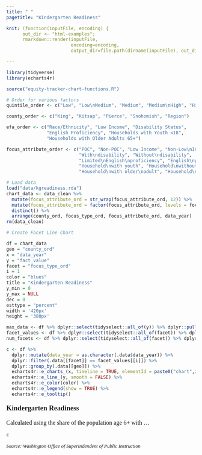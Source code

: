 ```yaml
---
title: " "
pagetitle: "Kindergarten Readiness"

knit: (function(inputFile, encoding) {
      out_dir <- "html-examples";
      rmarkdown::render(inputFile,
                        encoding=encoding,
                        output_dir=file.path(dirname(inputFile), out_dir))})

---
```


<style type="text/css">
.main-container {
  max-width: 100% !important;
  margin: auto;
}
</style>

```r
library(tidyverse)
library(echarts4r)

source("equity-tracker-chart-functions.R")

# Order for various factors
quintile_order <- c("Low", "Low\nMedium", "Medium", "Medium\nHigh", "High")

county_order <- c("King", "Kitsap", "Pierce", "Snohomish", "Region")

efa_order <- c("Race/Ethnicity", "Low Income", "Disability Status", 
               "English Proficiency", "Households with Youth <18", 
               "Households with Older Adults 65+")

focus_attribute_order <- c("POC", "Non-POC", "Low Income", "Non-Low\nIncome", 
                           "With\ndisability", "Without\ndisability",
                           "Limited\nEnglish\nproficiency", "English\nproficient",
                           "Household\nwith youth", "Household\nwithout\nyouth",
                           "Household\nwith older\nadult", "Household\nwithout\nolder adult")

# Load data
load("data/kgreadiness.rda")
chart_data <- data_clean %>%
  mutate(focus_attribute_ord = str_wrap(focus_attribute_ord, 12)) %>%
  mutate(focus_attribute_ord = factor(focus_attribute_ord, levels = focus_attribute_order)) %>%
  distinct() %>%
  arrange(county_ord, focus_type_ord, focus_attribute_ord, data_year)
rm(data_clean)

# Create Facet Line Chart

df = chart_data
geo = "county_ord"
x = "data_year"
y = "fact_value"
facet = "focus_type_ord"
i = 1
color = "blues"
title = "Kindergarten Readiness"
y_min = 0
y_max = NULL
dec = 0
esttype = "percent"
width = '420px'
height = '380px'

max_data <- df %>% dplyr::select(tidyselect::all_of(y)) %>% dplyr::pull() %>% max()
facet_values <- df %>% dplyr::select(tidyselect::all_of(facet)) %>% dplyr::pull() %>% unique
num_facets <- df %>% dplyr::select(tidyselect::all_of(facet)) %>% dplyr::distinct() %>% dplyr::pull() %>% length()

c <- df %>%
  dplyr::mutate(data_year = as.character(.data$data_year)) %>%
  dplyr::filter(.data[[facet]] == facet_values[[i]]) %>%
  dplyr::group_by(.data[[geo]]) %>%
  echarts4r::e_charts_(x, timeline = TRUE, elementId = paste0("chart",i), width = width, height = height) %>% 
  echarts4r::e_line_(y, smooth = FALSE) %>%
  echarts4r::e_color(color) %>%
  echarts4r::e_legend(show = TRUE) %>%
  echarts4r::e_tooltip()


```
<p style="font-family: Poppins; font-size:14pt; font-weight:bold">
Kindergarten Readiness 
</p>
<p style="font-family: Poppins; font-size:12pt; font-weight:normal">
Calculated using the share of the population age 6+ with ...
</p>
```r
c
```
<p style="font-family: Poppins; font-size:10pt; font-style:italic">
Source: Washington Office of Superindendent of Public Instruction
</p> 
